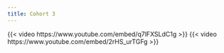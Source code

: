 ```yaml
---
title: Cohort 3
---
```

{{< video https://www.youtube.com/embed/q7lFXSLdC1g >}}
{{< video https://www.youtube.com/embed/2rHS_urTGFg >}}
